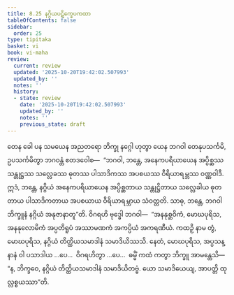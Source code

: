```yaml
---
title: 8.25 နဂ္ဂိယပဋိက္ခေပကထာ
tableOfContents: false
sidebar:
  order: 25
type: tipitaka
basket: vi
book: vi-maha
review:
  current: review
  updated: '2025-10-20T19:42:02.507993'
  updated_by: ''
  notes: ''
  history:
  - state: review
    date: '2025-10-20T19:42:02.507993'
    updated_by: ''
    notes: ''
    previous_state: draft
---
```



<DynamicBreadcrumb />


<ReviewStatus review={frontmatter.review} showDetails={true} />

<HypothesisAnnotation frontmatter={frontmatter} />

<Division number="370" book="vi-maha" e="ch" v="3" p="421">

<Paragraph number="1717" book="vi-maha">
တေန ခေါ ပန သမယေန အညတရော ဘိက္ခု နဂ္ဂေါ ဟုတွာ ယေန ဘဂဝါ တေနုပသင်္ကမိ, ဥပသင်္ကမိတွာ ဘဂဝန္တံ ဧတဒဝေါစ—  “ဘဂဝါ, ဘန္တေ, အနေကပရိယာယေန အပ္ပိစ္ဆဿ သန္တုဋ္ဌဿ သလ္လေခဿ ဓုတဿ ပါသာဒိကဿ အပစယဿ ဝီရိယာရမ္ဘဿ ဝဏ္ဏဝါဒီ. ဣဒံ, ဘန္တေ, နဂ္ဂိယံ အနေကပရိယာယေန အပ္ပိစ္ဆတာယ သန္တုဋ္ဌိတာယ သလ္လေခါယ ဓုတတာယ ပါသာဒိကတာယ အပစယာယ ဝီရိယာရမ္ဘာယ သံဝတ္တတိ. သာဓု, ဘန္တေ, ဘဂဝါ ဘိက္ခူနံ နဂ္ဂိယံ အနုဇာနာတူ”တိ. ဝိဂရဟိ ဗုဒ္ဓေါ ဘဂဝါ—  “အနနုစ္ဆဝိကံ, မောဃပုရိသ, အနနုလောမိကံ အပ္ပတိရူပံ အဿာမဏကံ အကပ္ပိယံ အကရဏီယံ. ကထဉှိ နာမ တွံ, မောဃပုရိသ, နဂ္ဂိယံ တိတ္ထိယသမာဒါနံ သမာဒိယိဿသိ. နေတံ, မောဃပုရိသ, အပ္ပသန္နာနံ ဝါ ပသာဒါယ …ပေ…  ဝိဂရဟိတွာ …ပေ…  ဓမ္မိံ ကထံ ကတွာ ဘိက္ခူ အာမန္တေသိ—  “န, ဘိက္ခဝေ, နဂ္ဂိယံ တိတ္ထိယသမာဒါနံ သမာဒိယိတဗ္ဗံ. ယော သမာဒိယေယျ, အာပတ္တိ ထုလ္လစ္စယဿာ”တိ.
</Paragraph>
</Division>